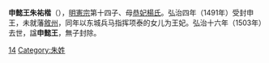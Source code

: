 {{unreferenced|time=2016-04-08T04:23:27+00:00}}
'''申懿王朱祐楷'''（{{bd|1487年|2月3日|1503年|8月20日|catIdx=Z朱}}），[[明憲宗|明憲宗]]第十四子、母[[恭妃楊氏|恭妃楊氏]]。弘治四年（1491年）受封申王，未就藩[[敘州|敘州]]，同年以东城兵马指挥项泰的女儿为王妃。弘治十六年（1503年）去世，諡'''申懿王'''，無子封除。
[[Category:明宪宗皇子|14]]
[[Category:朱姓|Category:朱姓]]